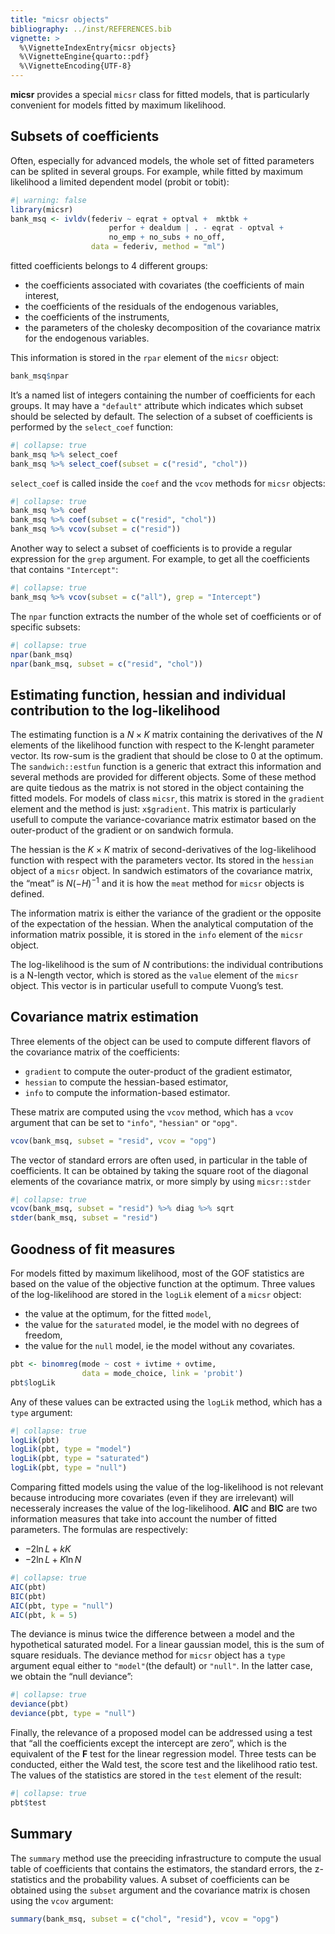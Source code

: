 ```yaml
---
title: "micsr objects"
bibliography: ../inst/REFERENCES.bib
vignette: >
  %\VignetteIndexEntry{micsr objects}
  %\VignetteEngine{quarto::pdf}
  %\VignetteEncoding{UTF-8}
---
```


**micsr** provides a special `micsr` class for fitted models, that is
particularly convenient for models fitted by maximum likelihood.

## Subsets of coefficients

Often, especially for advanced models, the whole set of fitted
parameters can be splited in several groups. For example, while fitted
by maximum likelihood a limited dependent model (probit or tobit):

```r
#| warning: false
library(micsr)
bank_msq <- ivldv(federiv ~ eqrat + optval +  mktbk +
                      perfor + dealdum | . - eqrat - optval +
                      no_emp + no_subs + no_off,
                  data = federiv, method = "ml")
```

fitted coefficients belongs to 4 different groups:

- the coefficients associated with covariates (the coefficients of
  main interest,
- the coefficients of the residuals of the endogenous variables,
- the coefficients of the instruments,
- the parameters of the cholesky decomposition of the covariance
  matrix for the endogenous variables.

This information is stored in the `rpar` element of the `micsr`
object:

```r
bank_msq$npar
```
It's a named list of integers containing the number of coefficients for
each groups. It may have a `"default"` attribute which indicates which
subset should be selected by default. The selection of a subset of coefficients is
performed by the `select_coef` function:

```r
#| collapse: true
bank_msq %>% select_coef
bank_msq %>% select_coef(subset = c("resid", "chol"))
```

`select_coef` is called inside the `coef` and the `vcov` methods for
`micsr` objects:

```r
#| collapse: true
bank_msq %>% coef
bank_msq %>% coef(subset = c("resid", "chol"))
bank_msq %>% vcov(subset = c("resid"))
```
Another way to select a subset of coefficients is to provide a regular
expression for the `grep` argument. For example, to get all the
coefficients that contains `"Intercept"`:

```r
#| collapse: true
bank_msq %>% vcov(subset = c("all"), grep = "Intercept")
```

The `npar` function extracts the number of the whole set of
coefficients or of specific subsets:

```r
#| collapse: true
npar(bank_msq)
npar(bank_msq, subset = c("resid", "chol"))
```

## Estimating function, hessian and individual contribution to the log-likelihood

The estimating function is a $N\times K$ matrix containing the
derivatives of the $N$ elements of the likelihood function with
respect to the K-lenght parameter vector. Its row-sum is the gradient
that should be close to 0 at the optimum. The `sandwich::estfun`
function is a generic that extract this information and several
methods are provided for different objects. Some of these method are
quite tiedous as the matrix is not stored in the object containing the
fitted models. For models of class `micsr`, this matrix is stored in
the `gradient` element and the method is just: `x$gradient`. This
matrix is particularly usefull to compute the variance-covariance
matrix estimator based on the outer-product of the gradient or on
sandwich formula.

The hessian is the $K\times K$ matrix of second-derivatives of the
log-likelihood function with respect with the parameters vector. Its
stored in the `hessian` object of a `micsr` object. In sandwich
estimators of the covariance matrix, the "meat" is $N (- H) ^ {-1}$
and it is how the `meat` method for `micsr` objects is defined.

The information matrix is either the variance of the gradient or the
opposite of the expectation of the hessian. When the analytical
computation of the information matrix possible, it is stored in the
`info` element of the `micsr` object.

The log-likelihood is the sum of $N$ contributions: the individual
contributions is a N-length vector, which is stored as the `value`
element of the `micsr` object. This vector is in particular usefull to
compute Vuong's test.

## Covariance matrix estimation

Three elements of the object can be used to compute different flavors
of the covariance matrix of the coefficients:

- `gradient` to compute the outer-product of the gradient estimator,
- `hessian` to compute the hessian-based estimator,
- `info` to compute the information-based estimator.

These matrix are computed using the `vcov` method, which has a `vcov`
argument that can be set to `"info"`, `"hessian"` or `"opg"`.

```r
vcov(bank_msq, subset = "resid", vcov = "opg")
```

The vector of standard errors are often used, in particular in the
table of coefficients. It can be obtained by taking the square root of
the diagonal elements of the covariance matrix, or more simply by
using `micsr::stder`

```r
#| collapse: true
vcov(bank_msq, subset = "resid") %>% diag %>% sqrt
stder(bank_msq, subset = "resid")
```

## Goodness of fit measures

For models fitted by maximum likelihood, most of the GOF statistics
are based on the value of the objective function at the optimum. Three
values of the log-likelihood are stored in the `logLik` element of a
`micsr` object:

- the value at the optimum, for the fitted `model`,
- the value for the `saturated` model, ie the model with no degrees of
  freedom,
- the value for the `null` model, ie the model without any covariates.

```r
pbt <- binomreg(mode ~ cost + ivtime + ovtime,
                data = mode_choice, link = 'probit')
pbt$logLik
```

Any of these values can be extracted using the `logLik` method, which
has a `type` argument:

```r
#| collapse: true
logLik(pbt)
logLik(pbt, type = "model")
logLik(pbt, type = "saturated")
logLik(pbt, type = "null")
```

Comparing fitted models using the value of the log-likelihood is not
relevant because introducing more covariates (even if they are
irrelevant) will necesseraly increases the value of the
log-likelihood. **AIC** and **BIC** are two information measures that
take into account the number of fitted parameters. The formulas are
respectively:

- $- 2 \ln L + k K$
- $- 2 \ln L + K \ln N$

```r
#| collapse: true
AIC(pbt)
BIC(pbt)
AIC(pbt, type = "null")
AIC(pbt, k = 5)
```

The deviance is minus twice the difference between a model and the
hypothetical saturated model. For a linear gaussian model, this is the
sum of square residuals. The deviance method for `micsr` object has a
`type` argument equal either to `"model"`(the default) or `"null"`. In the latter
case, we obtain the "null deviance":


```r
#| collapse: true
deviance(pbt)
deviance(pbt, type = "null")
```

Finally, the relevance of a proposed model can be addressed using a
test that "all the coefficients except the intercept are zero", which
is the equivalent of the **F** test for the linear regression
model. Three tests can be conducted, either the Wald test, the score
test and the likelihood ratio test. The values of the statistics are
stored in the `test` element of the result:


```r
#| collapse: true
pbt$test
```



## Summary

The `summary`  method use the preeciding infrastructure to compute the
usual table of coefficients that contains the estimators, the standard
errors, the z-statistics and the probability values. A subset of
coefficients can be obtained using the `subset` argument and the
covariance matrix is chosen using the `vcov` argument:

```r
summary(bank_msq, subset = c("chol", "resid"), vcov = "opg")
```

